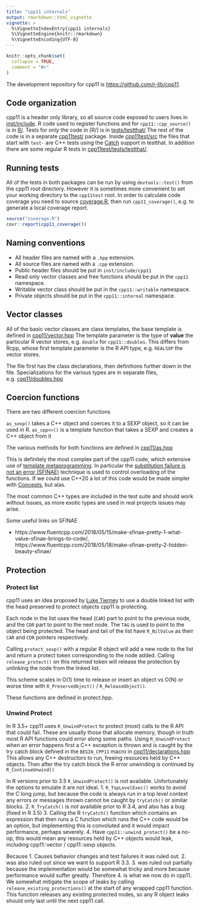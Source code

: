 ```yaml
---
title: "cpp11 internals"
output: rmarkdown::html_vignette
vignette: >
  %\VignetteIndexEntry{cpp11 internals}
  %\VignetteEngine{knitr::rmarkdown}
  %\VignetteEncoding{UTF-8}
---
```


```r
knitr::opts_chunk$set(
  collapse = TRUE,
  comment = "#>"
)
```

The development repository for cpp11 is <https://github.com/r-lib/cpp11>.

## Code organization

cpp11 is a header only library, so all source code exposed to users lives in [inst/include](https://github.com/r-lib/cpp11/tree/master/inst/include).
R code used to register functions and for `cpp11::cpp_source()` is in [R/](https://github.com/r-lib/cpp11/tree/master/R).
Tests for _only_ the code in [R/] is in [tests/testthat/](https://github.com/r-lib/cpp11/tree/master/tests/testthat)
The rest of the code is in a separate [cpp11test/](https://github.com/r-lib/cpp11/tree/master/cpp11test) package.
Inside [cpp11test/src](https://github.com/r-lib/cpp11/tree/master/cpp11test/src) the files that start with `test-` are C++ tests using the [Catch](https://testthat.r-lib.org/reference/use_catch.html) support in testthat.
In addition there are some regular R tests in [cpp11test/tests/testthat/](https://github.com/r-lib/cpp11/tree/master/cpp11test/tests/testthat).

## Running tests

All of the tests in both packages can be run by using `devtools::test()` from the cpp11 root directory.
However it is sometimes more convenient to set your working directory to the `cpp11test` root.
In order to calculate code coverage you need to source [coverage.R](https://github.com/r-lib/cpp11/blob/master/coverage.R), then run `cpp11_coverage()`, e.g. to generate a local coverage report.

```r
source("coverage.R")
covr::report(cpp11_coverage())
```

## Naming conventions

- All header files are named with a `.hpp` extension.
- All source files are named with a `.cpp` extension.
- Public header files should be put in `inst/include/cpp11`
- Read only vector classes and free functions should be put in the `cpp11` namespace.
- Writable vector class should be put in the `cpp11::writable` namespace.
- Private objects should be put in the `cpp11::internal` namespace.

## Vector classes

All of the basic vector classes are class templates, the base template is defined in [cpp11/vector.hpp](https://github.com/r-lib/cpp11/blob/master/inst/include/cpp11/vector.hpp)
The template parameter is the type of **value** the particular R vector stores, e.g. `double` for `cpp11::doubles`.
This differs from Rcpp, whose first template parameter is the R API type, e.g. `REALSXP` the vector stores.

The file first has the class declarations, then definitions further down in the file.
Specializations for the various types are in separate files, e.g. [cpp11/doubles.hpp](https://github.com/r-lib/cpp11/blob/master/inst/include/cpp11/double.hpp)

## Coercion functions

There are two different coercion functions

`as_sexp()` takes a C++ object and coerces it to a SEXP object, so it can be used in R.
`as_cpp<>()` is a template function that takes a SEXP and creates a C++ object from it

The various methods for both functions are defined in [cpp11/as.hpp](https://github.com/r-lib/cpp11/blob/master/inst/include/cpp11/as.hpp)

This is definitely the most complex part of the cpp11 code, which extensive use of [template metaprogramming](https://en.wikipedia.org/wiki/Template_metaprogramming).
In particular the [substitution failure is not an error (SFINAE)](https://en.wikipedia.org/wiki/Substitution_failure_is_not_an_error) technique is used to control overloading of the functions.
If we could use C++20 a lot of this code would be made simpler with [Concepts](https://en.cppreference.com/w/cpp/language/constraints), but alas.

The most common C++ types are included in the test suite and should work without issues, as more exotic types are used in real projects issues may arise.

Some useful links on SFINAE

- https://www.fluentcpp.com/2018/05/15/make-sfinae-pretty-1-what-value-sfinae-brings-to-code/, https://www.fluentcpp.com/2018/05/18/make-sfinae-pretty-2-hidden-beauty-sfinae/

## Protection

### Protect list

cpp11 uses an idea proposed by [Luke Tierney](https://github.com/RcppCore/Rcpp/issues/1081#issuecomment-630330838) to use a double linked list with the head preserved to protect objects cpp11 is protecting.

Each node in the list uses the head (`CAR`) part to point to the previous node, and the `CDR` part to point to the next node. The `TAG` is used to point to the object being protected.
The head and tail of the list have `R_NilValue` as their `CAR` and `CDR` pointers respectively.

Calling `protect_sexp()` with a regular R object will add a new node to the list and return a protect token corresponding to the node added.
Calling `release_protect()` on this returned token will release the protection by unlinking the node from the linked list.

This scheme scales in O(1) time to release or insert an object vs O(N) or worse time with `R_PreserveObject()` / `R_ReleaseObject()`.

These functions are defined in protect.hpp.

### Unwind Protect

In R 3.5+ cpp11 uses `R_UnwindProtect` to protect (most) calls to the R API that could fail.
These are usually those that allocate memory, though in truth most R API functions could error along some paths.
Using `R_UnwindProtect` when an error happens first a C++ exception is thrown and is caught by the try catch block defined in the `BEGIN_CPP11` macro in [cpp11/declarations.hpp](https://github.com/r-lib/cpp11/blob/master/inst/include/cpp11/declarations.hpp)
This allows any C++ destructors to run, freeing resources held by C++ objects.
Then after the try catch block the R error unwinding is continued by `R_ContinueUnwind()`

In R versions prior to 3.5 `R_UnwindProtect()` is not available.
Unfortunately the options to emulate it are not ideal.
1. `R_TopLevelExec()` works to avoid the C long jump, but because the code is always run in a top level context any errors or messages thrown cannot be caught by `tryCatch()` or similar blocks.
2. `R_TryCatch()` is not available prior to R 3.4, and also has a bug (fixed in R 3.5)
3. Calling the R `tryCatch()` function which contains an expression that then runs a C function which runs the C++ code would be an option, but implementing this is convoluted and it would impact performance, perhaps severely.
4. Have `cpp11::unwind_protect()` be a no-op, this would mean any resources held by C++ objects would leak, including cpp11::vector / cpp11::sexp objects.

Because 1. Causes behavior changes and test failures it was ruled out.
2. was also ruled out since we want to support R 3.3.
3. was ruled out partially because the implementation would be somewhat tricky and more because performance would suffer greatly.
Therefore 4. is what we now do in cpp11.
We somewhat mitigate the scope of leaks by calling `release_existing_protections()` at the start of any wrapped cpp11 function.
This function releases any existing protected nodes, so any R object leaks should only last until the next cpp11 call.
